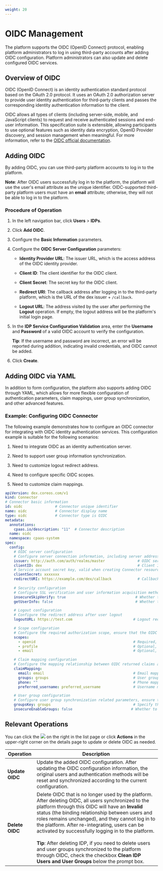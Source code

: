 ```yaml
---
weight: 20
---
```


# OIDC Management

The platform supports the OIDC (OpenID Connect) protocol, enabling platform administrators to log in using third-party accounts after adding OIDC configuration. Platform administrators can also update and delete configured OIDC services.

## Overview of OIDC

OIDC (OpenID Connect) is an identity authentication standard protocol based on the OAuth 2.0 protocol. It uses an OAuth 2.0 authorization server to provide user identity authentication for third-party clients and passes the corresponding identity authentication information to the client.

OIDC allows all types of clients (including server-side, mobile, and JavaScript clients) to request and receive authenticated sessions and end-user information. This specification suite is extensible, allowing participants to use optional features such as identity data encryption, OpenID Provider discovery, and session management when meaningful. For more information, refer to the [OIDC official documentation](https://openid.net/connect/).

## Adding OIDC

By adding OIDC, you can use third-party platform accounts to log in to the platform.

**Note**: After OIDC users successfully log in to the platform, the platform will use the user's email attribute as the unique identifier. OIDC-supported third-party platform users must have an **email** attribute; otherwise, they will not be able to log in to the platform.

### Procedure of Operation

1. In the left navigation bar, click **Users** > **IDPs**.

2. Click **Add OIDC**.

3. Configure the **Basic Information** parameters.

4. Configure the **OIDC Server Configuration** parameters:

    * **Identity Provider URL**: The issuer URL, which is the access address of the OIDC identity provider.

    * **Client ID**: The client identifier for the OIDC client.

    * **Client Secret**: The secret key for the OIDC client.

    * **Redirect URI**: The callback address after logging in to the third-party platform, which is the URL of the dex issuer + `/callback`.

    * **Logout URL**: The address visited by the user after performing the **Logout** operation. If empty, the logout address will be the platform's initial login page.

5. In the **IDP Service Configuration Validation** area, enter the **Username** and **Password** of a valid OIDC account to verify the configuration.

    **Tip**: If the username and password are incorrect, an error will be reported during addition, indicating invalid credentials, and OIDC cannot be added.

6. Click **Create**.

## Adding OIDC via YAML

In addition to form configuration, the platform also supports adding OIDC through YAML, which allows for more flexible configuration of authentication parameters, claim mappings, user group synchronization, and other advanced features.

### Example: Configuring OIDC Connector

The following example demonstrates how to configure an OIDC connector for integrating with OIDC identity authentication services. This configuration example is suitable for the following scenarios:

1. Need to integrate OIDC as an identity authentication server.

2. Need to support user group information synchronization.

3. Need to customize logout redirect address.

4. Need to configure specific OIDC scopes.

5. Need to customize claim mappings.

```yaml
apiVersion: dex.coreos.com/v1
kind: Connector
# Connector basic information
id: oidc               # Connector unique identifier
name: oidc             # Connector display name
type: oidc             # Connector type is OIDC
metadata:
  annotations:
    cpaas.io/description: "11"  # Connector description
  name: oidc
  namespace: cpaas-system
spec:
  config:
    # OIDC server configuration
    # Configure server connection information, including server address, client credentials, and callback address
    issuer: http://auth.com/auth/realms/master               # OIDC server address
    clientID: dex                                            # Client ID
    # Service account secret key, valid when creating Connector resources for the first time
    clientSecret: xxxxxxx
    redirectURI: https://example.com/dex/callback            # Callback address, must match the address registered by the OIDC client
    
    # Security configuration
    # Configure SSL verification and user information acquisition method
    insecureSkipVerify: true                                # Whether to skip SSL verification, it is recommended to set to false in a production environment
    getUserInfo: false                                      # Whether to obtain additional user information through the UserInfo endpoint

    # Logout configuration
    # Configure the redirect address after user logout
    logoutURL: https://test.com                            # Logout redirect address, can be customized to the page jumped after user logout

    # Scope configuration
    # Configure the required authorization scope, ensure that the OIDC server supports these scopes
    scopes:                                                 
      - openid                                             # Required, used for OIDC basic authentication
      - profile                                            # Optional, used to obtain user basic information
      - email                                              # Optional, used to obtain user email

    # Claim mapping configuration
    # Configure the mapping relationship between OIDC returned claims and platform user attributes
    claimMapping:                                          
      email: email                                         # Email mapping, used for user unique identification
      groups: groups                                       # User group mapping, used for organization structure
      phone: ""                                            # Phone mapping, optional
      preferred_username: preferred_username               # Username mapping, used for display name

    # User group configuration
    # Configure user group synchronization related parameters, ensure that the token contains group information
    groupsKey: groups                                      # Specify the key name of group information
    insecureEnableGroups: false                           # Whether to enable group synchronization function
```

## Relevant Operations

You can click the ![](/en/img/113point.png) on the right in the list page or click **Actions** in the upper-right corner on the details page to update or delete OIDC as needed.

| Operation | Description |
|-----------|-------------|
| **Update OIDC** | Update the added OIDC configuration. After updating the OIDC configuration information, the original users and authentication methods will be reset and synchronized according to the current configuration. |
| **Delete OIDC** | Delete OIDC that is no longer used by the platform. After deleting OIDC, all users synchronized to the platform through this OIDC will have an **Invalid** status (the binding relationship between users and roles remains unchanged), and they cannot log in to the platform. After re-integrating, users can be activated by successfully logging in to the platform.<br/><br/>**Tip**: After deleting IDP, if you need to delete users and user groups synchronized to the platform through OIDC, check the checkbox **Clean IDP Users and User Groups** below the prompt box. |
